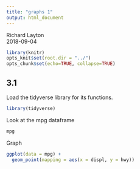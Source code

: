```yaml
---
title: "graphs 1"
output: html_document
---
```



Richard Layton  
2018-09-04


```r
library(knitr)
opts_knit$set(root.dir = "../")
opts_chunk$set(echo=TRUE, collapse=TRUE)
```



## 3.1

Load the tidyverse library for its functions.

```r
library(tidyverse)
```

Look at the mpg dataframe

```r
mpg
```


Graph

```r
ggplot(data = mpg) + 
  geom_point(mapping = aes(x = displ, y = hwy))
```

